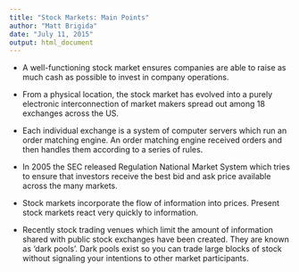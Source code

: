 ```yaml
---
title: "Stock Markets: Main Points"
author: "Matt Brigida"
date: "July 11, 2015"
output: html_document
---
```


- A well-functioning stock market ensures companies are able to raise as much cash as possible to invest in company operations.  

- From a physical location, the stock market has evolved into a purely electronic interconnection of market makers spread out among 18 exchanges across the US.  

- Each individual exchange is a system of computer servers which run an order matching engine.  An order matching engine received orders and then handles them according to a series of rules. 

- In 2005 the SEC released Regulation National Market System which tries to ensure that investors receive the best bid and ask price available across the many markets. 

- Stock markets incorporate the flow of information into prices.  Present stock markets react very quickly to information.

- Recently stock trading venues which limit the amount of information shared with public stock exchanges have been created.  They are known as 'dark pools'. Dark pools exist so you can trade large blocks of stock without signaling your intentions to other market participants.  

